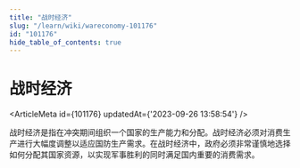 ```yaml
---
title: "战时经济"
slug: "/learn/wiki/wareconomy-101176"
id: "101176"
hide_table_of_contents: true
---
```



# 战时经济

<ArticleMeta id={101176} updatedAt={'2023-09-26 13:58:54'} />
<div className='border-solid border-b border-t-0 my-4 border-[var(--ifm-color-gray-300)]' />

战时经济是指在冲突期间组织一个国家的生产能力和分配。战时经济必须对消费生产进行大幅度调整以适应国防生产需求。在战时经济中，政府必须非常谨慎地选择如何分配其国家资源，以实现军事胜利的同时满足国内重要的消费需求。
